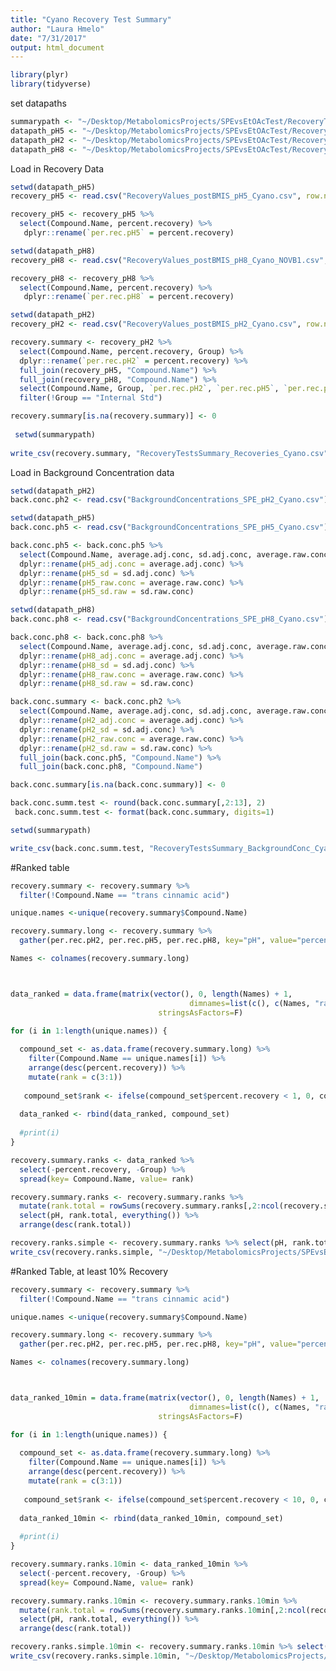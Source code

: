 ```yaml
---
title: "Cyano Recovery Test Summary"
author: "Laura Hmelo"
date: "7/31/2017"
output: html_document
---
```


```r
library(plyr)
library(tidyverse)
```


set datapaths
```r
summarypath <- "~/Desktop/MetabolomicsProjects/SPEvsEtOAcTest/RecoveryTests"
datapath_pH5 <- "~/Desktop/MetabolomicsProjects/SPEvsEtOAcTest/RecoveryTests/Cyano_pH5"
datapath_pH2 <- "~/Desktop/MetabolomicsProjects/SPEvsEtOAcTest/RecoveryTests/Cyano_pH2"
datapath_pH8 <- "~/Desktop/MetabolomicsProjects/SPEvsEtOAcTest/RecoveryTests/Cyano_pH8"
```


Load in Recovery Data
```r
setwd(datapath_pH5)
recovery_pH5 <- read.csv("RecoveryValues_postBMIS_pH5_Cyano.csv", row.names = 1)

recovery_pH5 <- recovery_pH5 %>% 
  select(Compound.Name, percent.recovery) %>% 
   dplyr::rename(`per.rec.pH5` = percent.recovery)

setwd(datapath_pH8)
recovery_pH8 <- read.csv("RecoveryValues_postBMIS_pH8_Cyano_NOVB1.csv", row.names = 1)

recovery_pH8 <- recovery_pH8 %>% 
  select(Compound.Name, percent.recovery) %>% 
   dplyr::rename(`per.rec.pH8` = percent.recovery)

setwd(datapath_pH2)
recovery_pH2 <- read.csv("RecoveryValues_postBMIS_pH2_Cyano.csv", row.names = 1)

recovery.summary <- recovery_pH2 %>% 
  select(Compound.Name, percent.recovery, Group) %>% 
  dplyr::rename(`per.rec.pH2` = percent.recovery) %>%
  full_join(recovery_pH5, "Compound.Name") %>% 
  full_join(recovery_pH8, "Compound.Name") %>% 
  select(Compound.Name, Group, `per.rec.pH2`, `per.rec.pH5`, `per.rec.pH8`) %>% 
  filter(!Group == "Internal Std")

recovery.summary[is.na(recovery.summary)] <- 0
  
 setwd(summarypath) 
  
write_csv(recovery.summary, "RecoveryTestsSummary_Recoveries_Cyano.csv")
```
Load in Background Concentration data

```r
setwd(datapath_pH2)
back.conc.ph2 <- read.csv("BackgroundConcentrations_SPE_pH2_Cyano.csv")

setwd(datapath_pH5)
back.conc.ph5 <- read.csv("BackgroundConcentrations_SPE_pH5_Cyano.csv")

back.conc.ph5 <- back.conc.ph5 %>% 
  select(Compound.Name, average.adj.conc, sd.adj.conc, average.raw.conc, sd.raw.conc) %>% 
  dplyr::rename(pH5_adj.conc = average.adj.conc) %>% 
  dplyr::rename(pH5_sd = sd.adj.conc) %>% 
  dplyr::rename(pH5_raw.conc = average.raw.conc) %>% 
  dplyr::rename(pH5_sd.raw = sd.raw.conc)

setwd(datapath_pH8)
back.conc.ph8 <- read.csv("BackgroundConcentrations_SPE_pH8_Cyano.csv")

back.conc.ph8 <- back.conc.ph8 %>% 
  select(Compound.Name, average.adj.conc, sd.adj.conc, average.raw.conc, sd.raw.conc) %>% 
  dplyr::rename(pH8_adj.conc = average.adj.conc) %>% 
  dplyr::rename(pH8_sd = sd.adj.conc) %>% 
  dplyr::rename(pH8_raw.conc = average.raw.conc) %>% 
  dplyr::rename(pH8_sd.raw = sd.raw.conc)

back.conc.summary <- back.conc.ph2 %>% 
  select(Compound.Name, average.adj.conc, sd.adj.conc, average.raw.conc, sd.raw.conc) %>% 
  dplyr::rename(pH2_adj.conc = average.adj.conc) %>% 
  dplyr::rename(pH2_sd = sd.adj.conc) %>% 
  dplyr::rename(pH2_raw.conc = average.raw.conc) %>% 
  dplyr::rename(pH2_sd.raw = sd.raw.conc) %>% 
  full_join(back.conc.ph5, "Compound.Name") %>% 
  full_join(back.conc.ph8, "Compound.Name")

back.conc.summary[is.na(back.conc.summary)] <- 0

back.conc.summ.test <- round(back.conc.summary[,2:13], 2)
 back.conc.summ.test <- format(back.conc.summary, digits=1) 

setwd(summarypath)

write_csv(back.conc.summ.test, "RecoveryTestsSummary_BackgroundConc_Cyano.csv")
```

#Ranked table
```r
recovery.summary <- recovery.summary %>% 
  filter(!Compound.Name == "trans cinnamic acid")

unique.names <-unique(recovery.summary$Compound.Name)

recovery.summary.long <- recovery.summary %>% 
  gather(per.rec.pH2, per.rec.pH5, per.rec.pH8, key="pH", value="percent.recovery") 

Names <- colnames(recovery.summary.long)



data_ranked = data.frame(matrix(vector(), 0, length(Names) + 1,
                                        dimnames=list(c(), c(Names, "rank"))),
                                 stringsAsFactors=F)

for (i in 1:length(unique.names)) {
  
  compound_set <- as.data.frame(recovery.summary.long) %>% 
    filter(Compound.Name == unique.names[i]) %>%
    arrange(desc(percent.recovery)) %>%
    mutate(rank = c(3:1))
  
   compound_set$rank <- ifelse(compound_set$percent.recovery < 1, 0, compound_set$rank)
  
  data_ranked <- rbind(data_ranked, compound_set)
  
  #print(i)
}

recovery.summary.ranks <- data_ranked %>% 
  select(-percent.recovery, -Group) %>% 
  spread(key= Compound.Name, value= rank)

recovery.summary.ranks <- recovery.summary.ranks %>% 
  mutate(rank.total = rowSums(recovery.summary.ranks[,2:ncol(recovery.summary.ranks)])) %>%
  select(pH, rank.total, everything()) %>%
  arrange(desc(rank.total))

recovery.ranks.simple <- recovery.summary.ranks %>% select(pH, rank.total)
write_csv(recovery.ranks.simple, "~/Desktop/MetabolomicsProjects/SPEvsEtOAcTest/RecoveryTests/Cyano_RecoveryRanks_allcompounds.csv")

```

#Ranked Table, at least 10% Recovery
```r
recovery.summary <- recovery.summary %>% 
  filter(!Compound.Name == "trans cinnamic acid")

unique.names <-unique(recovery.summary$Compound.Name)

recovery.summary.long <- recovery.summary %>% 
  gather(per.rec.pH2, per.rec.pH5, per.rec.pH8, key="pH", value="percent.recovery") 

Names <- colnames(recovery.summary.long)



data_ranked_10min = data.frame(matrix(vector(), 0, length(Names) + 1,
                                        dimnames=list(c(), c(Names, "rank"))),
                                 stringsAsFactors=F)

for (i in 1:length(unique.names)) {
  
  compound_set <- as.data.frame(recovery.summary.long) %>% 
    filter(Compound.Name == unique.names[i]) %>%
    arrange(desc(percent.recovery)) %>%
    mutate(rank = c(3:1))
  
   compound_set$rank <- ifelse(compound_set$percent.recovery < 10, 0, compound_set$rank)
  
  data_ranked_10min <- rbind(data_ranked_10min, compound_set)
  
  #print(i)
}

recovery.summary.ranks.10min <- data_ranked_10min %>% 
  select(-percent.recovery, -Group) %>% 
  spread(key= Compound.Name, value= rank)

recovery.summary.ranks.10min <- recovery.summary.ranks.10min %>% 
  mutate(rank.total = rowSums(recovery.summary.ranks.10min[,2:ncol(recovery.summary.ranks.10min)])) %>%
  select(pH, rank.total, everything()) %>%
  arrange(desc(rank.total))

recovery.ranks.simple.10min <- recovery.summary.ranks.10min %>% select(pH, rank.total)
write_csv(recovery.ranks.simple.10min, "~/Desktop/MetabolomicsProjects/SPEvsEtOAcTest/RecoveryTests/Cyano_RecoveryRanks_10percentmin.csv")

```
